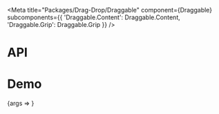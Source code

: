 
<Meta
  title="Packages/Drag-Drop/Draggable"
  component={Draggable}
  subcomponents={{
    'Draggable.Content': Draggable.Content,
    'Draggable.Grip': Draggable.Grip
  }}
/>

# API

<ArgsTable />

# Demo

<Canvas>
  <Story
    name="Draggable"
    args={{
      label: 'Label',
      caption: 'Caption'
    }}
    argTypes={{
      label: { control: { type: 'text' }, table: { category: 'Story' } },
      caption: { control: { type: 'text' }, table: { category: 'Story' } },
      tag: { control: { type: 'text' } },
      isFocusable: { control: { type: 'boolean' }, table: { category: 'Story' } }
    }}
  >
    {args => <DraggableStory {...args} />}
  </Story>
</Canvas>
